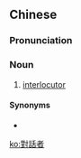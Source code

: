 {{also|对话者}}
==Chinese==
{{zh-forms|s=对话者|type=21}}

===Pronunciation===
{{zh-pron
|m=duìhuàzhě
|cat=n
}}

===Noun===
{{zh-noun}}

# [[interlocutor]]

====Synonyms====
* {{zh-l|對談者}}

[[ko:對話者]]